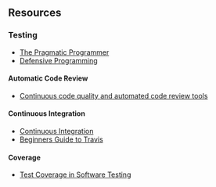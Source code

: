 ## Resources

### Testing {-}

* [The Pragmatic Programmer](https://www.nceclusters.no/globalassets/filer/nce/diverse/the-pragmatic-programmer.pdf)
* [Defensive Programming](https://swc-osg-workshop.github.io/2017-05-17-JLAB/novice/python/05-defensive.html)

#### Automatic Code Review {-}

* [Continuous code quality and automated code review tools](https://medium.com/devgurus/continuous-code-quality-and-automated-code-review-tools-aa911dd1b263)

#### Continuous Integration {-}

* [Continuous Integration](https://www.thoughtworks.com/continuous-integration)
* [Beginners Guide to Travis](https://juliasilge.com/blog/beginners-guide-to-travis/)

#### Coverage {-}

* [Test Coverage in Software Testing](https://www.guru99.com/test-coverage-in-software-testing.html)
